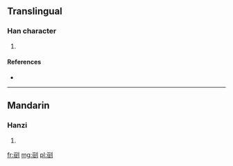 ==Translingual==

===Han character===
{{Han char|rn=18|rad=刀|as=06|sn=8|four=|canj=一一中弓 (MMLN), X一一中弓 (XMMLN)}}

# {{defn|Han|sort=刀06}}

====References====
* {{Han ref|kx=0138.350|dkj=01949|dj=0314.120|hdz=10333.010|uh=522F|ud=21039}}

----

==Mandarin==

===Hanzi===
{{cmn-hanzi|pin=[[gēn]] ([[gen1]])|wg=ken<sup>1</sup>}}

# {{defn|Mandarin|sort=刀06}}

[[fr:刯]]
[[mg:刯]]
[[pl:刯]]
